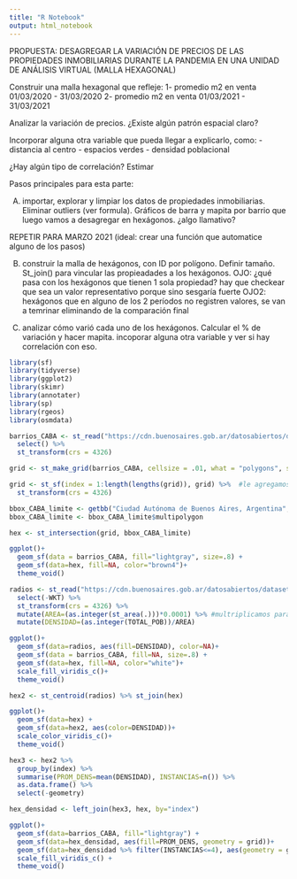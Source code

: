 ```yaml
---
title: "R Notebook"
output: html_notebook
---
```


PROPUESTA:
DESAGREGAR LA VARIACIÓN DE PRECIOS DE LAS PROPIEDADES INMOBILIARIAS DURANTE LA PANDEMIA EN UNA UNIDAD DE ANÁLISIS VIRTUAL (MALLA HEXAGONAL)

Construir una malla hexagonal que refleje: 
    1- promedio m2 en venta 01/03/2020 - 31/03/2020
    2- promedio m2 en venta 01/03/2021 - 31/03/2021
  
  Analizar la variación de precios.
  ¿Existe algún patrón espacial claro? 


Incorporar alguna otra variable que pueda llegar a explicarlo, como: 
    - distancia al centro
    - espacios verdes
    - densidad poblacional
    
¿Hay algún tipo de correlación? Estimar 



Pasos principales para esta parte:

A) importar, explorar y limpiar los datos de propiedades inmobiliarias. Eliminar outliers (ver formula).
Gráficos de barra y mapita por barrio que luego vamos a desagregar en hexágonos. ¿algo llamativo?

REPETIR PARA MARZO 2021 (ideal: crear una función que automatice alguno de los pasos)


B) construir la malla de hexágonos, con ID por polígono. Definir tamaño. 
  St_join() para vincular las propieadades a los hexágonos. 
  OJO: ¿qué pasa con los hexágonos que tienen 1 sola propiedad? hay que checkear que sea un valor representativo     porque sino sesgaría fuerte
  OJO2: hexágonos que en alguno de los 2 períodos no registren valores, se van a temrinar eliminando de la           comparación final


C) analizar cómo varió cada uno de los hexágonos. Calcular el % de variación y hacer mapita.
  incoporar alguna otra variable y ver si hay correlación con eso. 
  
  
  
```r
library(sf)
library(tidyverse)
library(ggplot2)
library(skimr)
library(annotater)
library(sp)
library(rgeos)
library(osmdata)
```

```r
barrios_CABA <- st_read("https://cdn.buenosaires.gob.ar/datosabiertos/datasets/barrios/barrios.geojson") %>% 
  select() %>% 
  st_transform(crs = 4326)
```

```r
grid <- st_make_grid(barrios_CABA, cellsize = .01, what = "polygons", square = FALSE)

grid <- st_sf(index = 1:length(lengths(grid)), grid) %>%  #le agregamos un índice
  st_transform(crs = 4326)
```

```r
bbox_CABA_limite <- getbb("Ciudad Autónoma de Buenos Aires, Argentina", format_out = "sf_polygon")
bbox_CABA_limite <- bbox_CABA_limite$multipolygon
```


```r
hex <- st_intersection(grid, bbox_CABA_limite)
```


```r
ggplot()+
  geom_sf(data = barrios_CABA, fill="lightgray", size=.8) + 
  geom_sf(data=hex, fill=NA, color="brown4")+
  theme_void()
```

```r
radios <- st_read("https://cdn.buenosaires.gob.ar/datosabiertos/datasets/informacion-censal-por-radio/caba_radios_censales.geojson") %>% 
  select(-WKT) %>% 
  st_transform(crs = 4326) %>% 
  mutate(AREA=(as.integer(st_area(.)))*0.0001) %>% #multriplicamos para convertir de m2 a ha
  mutate(DENSIDAD=(as.integer(TOTAL_POB))/AREA)
```

```r
ggplot()+
  geom_sf(data=radios, aes(fill=DENSIDAD), color=NA)+
  geom_sf(data = barrios_CABA, fill=NA, size=.8) + 
  geom_sf(data=hex, fill=NA, color="white")+
  scale_fill_viridis_c()+
  theme_void()
```



```r
hex2 <- st_centroid(radios) %>% st_join(hex)
```


```r
ggplot()+
  geom_sf(data=hex) +
  geom_sf(data=hex2, aes(color=DENSIDAD))+
  scale_color_viridis_c()+
  theme_void()
```
```r
hex3 <- hex2 %>% 
  group_by(index) %>% 
  summarise(PROM_DENS=mean(DENSIDAD), INSTANCIAS=n()) %>% 
  as.data.frame() %>% 
  select(-geometry)
```

```r
hex_densidad <- left_join(hex3, hex, by="index")
```

```r
ggplot()+
  geom_sf(data=barrios_CABA, fill="lightgray") +
  geom_sf(data=hex_densidad, aes(fill=PROM_DENS, geometry = grid))+
  geom_sf(data=hex_densidad %>% filter(INSTANCIAS<=4), aes(geometry = grid), fill="red")+
  scale_fill_viridis_c() +
  theme_void()
```
 
 
